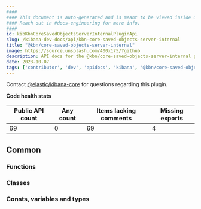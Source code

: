 ```yaml
---
####
#### This document is auto-generated and is meant to be viewed inside our experimental, new docs system.
#### Reach out in #docs-engineering for more info.
####
id: kibKbnCoreSavedObjectsServerInternalPluginApi
slug: /kibana-dev-docs/api/kbn-core-saved-objects-server-internal
title: "@kbn/core-saved-objects-server-internal"
image: https://source.unsplash.com/400x175/?github
description: API docs for the @kbn/core-saved-objects-server-internal plugin
date: 2023-10-07
tags: ['contributor', 'dev', 'apidocs', 'kibana', '@kbn/core-saved-objects-server-internal']
---
```




Contact [@elastic/kibana-core](https://github.com/orgs/elastic/teams/kibana-core) for questions regarding this plugin.

**Code health stats**

| Public API count  | Any count | Items lacking comments | Missing exports |
|-------------------|-----------|------------------------|-----------------|
| 69 | 0 | 69 | 4 |

## Common

### Functions
<DocDefinitionList data={kbnCoreSavedObjectsServerInternalObj.common.functions}/>

### Classes
<DocDefinitionList data={kbnCoreSavedObjectsServerInternalObj.common.classes}/>

### Consts, variables and types
<DocDefinitionList data={kbnCoreSavedObjectsServerInternalObj.common.misc}/>

